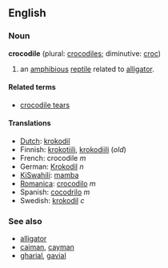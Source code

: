 ==English==

===Noun===
'''crocodile''' (plural: [[crocodiles]]; diminutive: [[croc]])

#an [[amphibious]] [[reptile]] related to [[alligator]].

====Related terms====
*[[crocodile tears]]

====Translations====
*[[Dutch]]: [[krokodil]]
*Finnish: [[krokotiili]], [[krokodiili]] (''old'')
*French: crocodile ''m''
*German: [[Krokodil]] ''n''
*[[KiSwahili]]: [[mamba]]
*[[Romanica]]: [[crocodilo]] ''m''
*Spanish: [[cocodrilo]] ''m''
*Swedish: [[krokodil]] ''c''

===See also===
*[[alligator]]
*[[caiman]], [[cayman]]
*[[gharial]], [[gavial]]